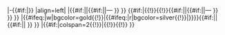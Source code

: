 |-{{#if:{{{bg|}}}|{{fb bg}}}}
|align=left|{{Fb competition {{{s}}} {{{c}}} }}
|{{#if:{{{srn|}}}|{{{srn}}}|{{#if:{{{sr|}}}|{{Fb round2 {{{s}}} {{{c}}} {{{sr}}}}}|— }} }}<!--
-->{{#if:{{{curr|}}}|{{!}}{{!}}{{#if:{{{cprn|}}}|{{{cprn}}}|{{#if:{{{cpr|}}}|{{Fb round2 {{{s}}} {{{c}}} {{{cpr}}}}}|— }} }} }}
|{{#ifeq:{{{fp}}}|w|bgcolor=gold{{!}}|{{#ifeq:{{{fp}}}|r|bgcolor=silver{{!}}|}}}}{{#if:{{{fprn|}}}|{{{fprn}}}|{{#if:{{{fpr|}}}|{{Fb round2 {{{s}}} {{{c}}} {{{fpr}}}}}|{{Unicode| }} }} }}
|{{#if:{{{dm|}}}|colspan=2{{!}}{{{dm}}}|{{{dfm}}}{{!}}{{!}}{{{dlm}}} }}<!--
--><noinclude>
{{template doc}}
<!-- Add categories and interwikis to the /doc subpage, not here! -->
</noinclude>